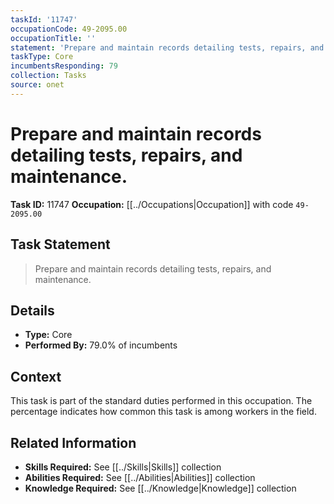 ```yaml
---
taskId: '11747'
occupationCode: 49-2095.00
occupationTitle: ''
statement: 'Prepare and maintain records detailing tests, repairs, and maintenance.'
taskType: Core
incumbentsResponding: 79
collection: Tasks
source: onet
---
```

# Prepare and maintain records detailing tests, repairs, and maintenance.

**Task ID:** 11747
**Occupation:** [[../Occupations|Occupation]] with code `49-2095.00`

## Task Statement

> Prepare and maintain records detailing tests, repairs, and maintenance.

## Details

- **Type:** Core
- **Performed By:** 79.0% of incumbents

## Context

This task is part of the standard duties performed in this occupation. The percentage indicates how common this task is among workers in the field.

## Related Information

- **Skills Required:** See [[../Skills|Skills]] collection
- **Abilities Required:** See [[../Abilities|Abilities]] collection
- **Knowledge Required:** See [[../Knowledge|Knowledge]] collection
